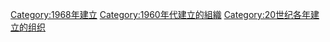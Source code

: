 {{Cat topic in year|topic=建立的組織|year=1968}}
{{Commonscat|Organizations established in 1968}}

[[Category:1968年建立|Category:1968年建立]]
[[Category:1960年代建立的組織|Category:1960年代建立的組織]]
[[Category:20世纪各年建立的组织|Category:20世纪各年建立的组织]]